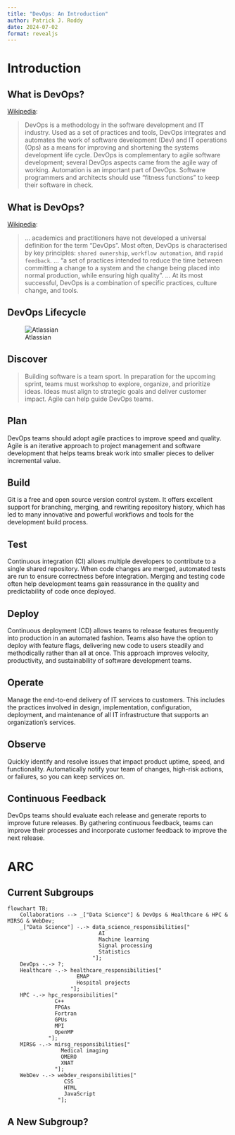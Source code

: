 ```yaml
---
title: "DevOps: An Introduction"
author: Patrick J. Roddy
date: 2024-07-02
format: revealjs
---
```


# Introduction

## What is DevOps?

[Wikipedia](https://en.wikipedia.org/wiki/DevOps):

> DevOps is a methodology in the software development and IT industry. Used as a
> set of practices and tools, DevOps integrates and automates the work of
> software development (Dev) and IT operations (Ops) as a means for improving
> and shortening the systems development life cycle. DevOps is complementary to
> agile software development; several DevOps aspects came from the agile way of
> working. Automation is an important part of DevOps. Software programmers and
> architects should use "fitness functions" to keep their software in check.

## What is DevOps?

[Wikipedia](https://en.wikipedia.org/wiki/DevOps):

> ... academics and practitioners have not developed a universal definition for
> the term "DevOps". Most often, DevOps is characterised by key principles:
> `shared ownership`, `workflow automation`, and `rapid feedback`. ... "a set of
> practices intended to reduce the time between committing a change to a system
> and the change being placed into normal production, while ensuring high
> quality". ... At its most successful, DevOps is a combination of specific
> practices, culture change, and tools.

## DevOps Lifecycle

![Atlassian](figures/lifecycle.png)

## Discover

> Building software is a team sport. In preparation for the upcoming sprint,
> teams must workshop to explore, organize, and prioritize ideas. Ideas must
> align to strategic goals and deliver customer impact. Agile can help guide
> DevOps teams.

## Plan

DevOps teams should adopt agile practices to improve speed and quality. Agile is
an iterative approach to project management and software development that helps
teams break work into smaller pieces to deliver incremental value.

## Build

Git is a free and open source version control system. It offers excellent
support for branching, merging, and rewriting repository history, which has led
to many innovative and powerful workflows and tools for the development build
process.

## Test

Continuous integration (CI) allows multiple developers to contribute to a single
shared repository. When code changes are merged, automated tests are run to
ensure correctness before integration. Merging and testing code often help
development teams gain reassurance in the quality and predictability of code
once deployed.

## Deploy

Continuous deployment (CD) allows teams to release features frequently into
production in an automated fashion. Teams also have the option to deploy with
feature flags, delivering new code to users steadily and methodically rather
than all at once. This approach improves velocity, productivity, and
sustainability of software development teams.

## Operate

Manage the end-to-end delivery of IT services to customers. This includes the
practices involved in design, implementation, configuration, deployment, and
maintenance of all IT infrastructure that supports an organization’s services.

## Observe

Quickly identify and resolve issues that impact product uptime, speed, and
functionality. Automatically notify your team of changes, high-risk actions, or
failures, so you can keep services on.

## Continuous Feedback

DevOps teams should evaluate each release and generate reports to improve future
releases. By gathering continuous feedback, teams can improve their processes
and incorporate customer feedback to improve the next release.

# ARC

## Current Subgroups

```mermaid
flowchart TB;
    Collaborations --> _["Data Science"] & DevOps & Healthcare & HPC & MIRSG & WebDev;
    _["Data Science"] -.-> data_science_responsibilities["
                             AI
                             Machine learning
                             Signal processing
                             Statistics
                           "];
    DevOps -.-> ?;
    Healthcare -.-> healthcare_responsibilities["
                      EMAP
                      Hospital projects
                    "];
    HPC -.-> hpc_responsibilities["
               C++
               FPGAs
               Fortran
               GPUs
               MPI
               OpenMP
             "];
    MIRSG -.-> mirsg_responsibilities["
                 Medical imaging
                 OMERO
                 XNAT
               "];
    WebDev -.-> webdev_responsibilities["
                  CSS
                  HTML
                  JavaScript
                "];
```

## A New Subgroup?
